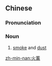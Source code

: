 ==Chinese==
{{zh-forms}}

===Pronunciation===
{{zh-pron
|mn=kh:hóe-hun/tp:hé-hun
|cat=n
}}

===Noun===
{{zh-noun}}

# [[smoke]] and [[dust]]

[[zh-min-nan:火薰]]
